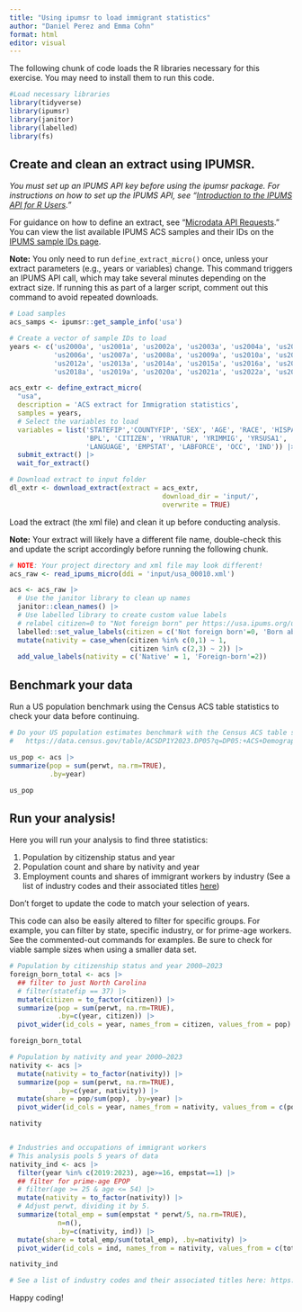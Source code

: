 ```yaml
---
title: "Using ipumsr to load immigrant statistics"
author: "Daniel Perez and Emma Cohn"
format: html
editor: visual
---
```


The following chunk of code loads the R libraries necessary for this exercise. You may need to install them to run this code.

```r

#Load necessary libraries
library(tidyverse)
library(ipumsr)
library(janitor)
library(labelled)
library(fs)

```

## Create and clean an extract using IPUMSR.

*You must set up an IPUMS API key before using the ipumsr package. For instructions on how to set up the IPUMS API, see "[Introduction to the IPUMS API for R Users](http://cran.r-project.org/web/packages/ipumsr/vignettes/ipums-api.html)."*

For guidance on how to define an extract, see "[Microdata API Requests](https://cran.r-project.org/web/packages/ipumsr/vignettes/ipums-api-micro.html)." You can view the list available IPUMS ACS samples and their IDs on the [IPUMS sample IDs page](https://usa.ipums.org/usa-action/samples/sample_ids).

**Note:** You only need to run `define_extract_micro()` once, unless your extract parameters (e.g., years or variables) change. This command triggers an IPUMS API call, which may take several minutes depending on the extract size. If running this as part of a larger script, comment out this command to avoid repeated downloads.

```r

# Load samples
acs_samps <- ipumsr::get_sample_info('usa')

# Create a vector of sample IDs to load
years <- c('us2000a', 'us2001a', 'us2002a', 'us2003a', 'us2004a', 'us2005a',
           'us2006a', 'us2007a', 'us2008a', 'us2009a', 'us2010a', 'us2011a',
           'us2012a', 'us2013a', 'us2014a', 'us2015a', 'us2016a', 'us2017a',
           'us2018a', 'us2019a', 'us2020a', 'us2021a', 'us2022a', 'us2023a')

acs_extr <- define_extract_micro(
  "usa",
  description = 'ACS extract for Immigration statistics',
  samples = years,
  # Select the variables to load
  variables = list('STATEFIP','COUNTYFIP', 'SEX', 'AGE', 'RACE', 'HISPAN',
                   'BPL', 'CITIZEN', 'YRNATUR', 'YRIMMIG', 'YRSUSA1',
                   'LANGUAGE', 'EMPSTAT', 'LABFORCE', 'OCC', 'IND')) |> 
  submit_extract() |> 
  wait_for_extract()

# Download extract to input folder
dl_extr <- download_extract(extract = acs_extr,
                                      download_dir = 'input/',
                                      overwrite = TRUE)
```

Load the extract (the xml file) and clean it up before conducting analysis.

**Note:** Your extract will likely have a different file name, double-check this and update the script accordingly before running the following chunk.

```r

# NOTE: Your project directory and xml file may look different!
acs_raw <- read_ipums_micro(ddi = 'input/usa_00010.xml')

acs <- acs_raw |> 
  # Use the janitor library to clean up names
  janitor::clean_names() |> 
  # Use labelled library to create custom value labels
  # relabel citizen=0 to "Not foreign born" per https://usa.ipums.org/usa-action/variables/CITIZEN#comparability_section
  labelled::set_value_labels(citizen = c('Not foreign born'=0, 'Born abroad of American parents'=1, 'Naturalized citizen'=2, 'Not a citizen'=3)) |> 
  mutate(nativity = case_when(citizen %in% c(0,1) ~ 1,
                              citizen %in% c(2,3) ~ 2)) |> 
  add_value_labels(nativity = c('Native' = 1, 'Foreign-born'=2))
```

## Benchmark your data

Run a US population benchmark using the Census ACS table statistics to check your data before continuing.

```r
# Do your US population estimates benchmark with the Census ACS table statistics?
#   https://data.census.gov/table/ACSDP1Y2023.DP05?q=DP05:+ACS+Demographic+and+Housing+Estimates

us_pop <- acs |> 
summarize(pop = sum(perwt, na.rm=TRUE),
          .by=year)

us_pop
```

## Run your analysis!

Here you will run your analysis to find three statistics:

1.  Population by citizenship status and year
2.  Population count and share by nativity and year
3.  Employment counts and shares of immigrant workers by industry (See a list of industry codes and their associated titles [here](https://usa.ipums.org/usa/volii/ind2022.shtml))

Don't forget to update the code to match your selection of years.

This code can also be easily altered to filter for specific groups. For example, you can filter by state, specific industry, or for prime-age workers. See the commented-out commands for examples. Be sure to check for viable sample sizes when using a smaller data set.

```r

# Population by citizenship status and year 2000–2023
foreign_born_total <- acs |> 
  ## filter to just North Carolina
  # filter(statefip == 37) |>
  mutate(citizen = to_factor(citizen)) |> 
  summarize(pop = sum(perwt, na.rm=TRUE),
            .by=c(year, citizen)) |> 
  pivot_wider(id_cols = year, names_from = citizen, values_from = pop)

foreign_born_total

# Population by nativity and year 2000–2023
nativity <- acs |> 
  mutate(nativity = to_factor(nativity)) |> 
  summarize(pop = sum(perwt, na.rm=TRUE),
            .by=c(year, nativity)) |>
  mutate(share = pop/sum(pop), .by=year) |> 
  pivot_wider(id_cols = year, names_from = nativity, values_from = c(pop, share))

nativity


# Industries and occupations of immigrant workers
# This analysis pools 5 years of data
nativity_ind <- acs |> 
  filter(year %in% c(2019:2023), age>=16, empstat==1) |> 
  ## filter for prime-age EPOP
  # filter(age >= 25 & age <= 54) |>
  mutate(nativity = to_factor(nativity)) |> 
  # Adjust perwt, dividing it by 5.
  summarize(total_emp = sum(empstat * perwt/5, na.rm=TRUE),
            n=n(),
            .by=c(nativity, ind)) |>
  mutate(share = total_emp/sum(total_emp), .by=nativity) |> 
  pivot_wider(id_cols = ind, names_from = nativity, values_from = c(total_emp, share, n))

nativity_ind

# See a list of industry codes and their associated titles here: https://usa.ipums.org/usa/volii/ind2022.shtml

```

Happy coding!
